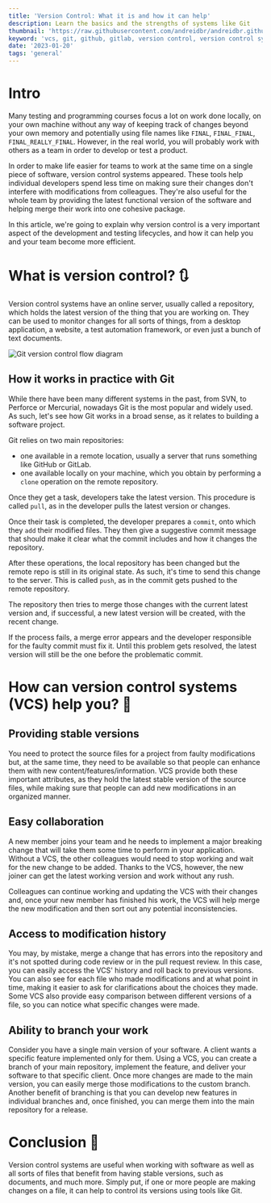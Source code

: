 ```yaml
---
title: 'Version Control: What it is and how it can help'
description: Learn the basics and the strengths of systems like Git
thumbnail: 'https://raw.githubusercontent.com/andreidbr/andreidbr.github.io/main/public/images/posts/version-control-systems-basics/header.png'
keyword: 'vcs, git, github, gitlab, version control, version control systems, svn'
date: '2023-01-20'
tags: 'general'
---
```


# Intro

Many testing and programming courses focus a lot on work done locally, on your own machine without any way of keeping track of changes beyond your own memory and potentially using file names like `FINAL`, `FINAL_FINAL`, `FINAL_REALLY_FINAL`. However, in the real world, you will probably work with others as a team in order to develop or test a product.

In order to make life easier for teams to work at the same time on a single piece of software, version control systems appeared. These tools help individual developers spend less time on making sure their changes don't interfere with modifications from colleagues. They're also useful for the whole team by providing the latest functional version of the software and helping merge their work into one cohesive package.

In this article, we're going to explain why version control is a very important aspect of the development and testing lifecycles, and how it can help you and your team become more efficient.

# What is version control? 🔃

Version control systems have an online server, usually called a repository, which holds the latest version of the thing that you are working on. They can be used to monitor changes for all sorts of things, from a desktop application, a website, a test automation framework, or even just a bunch of text documents.

![Git version control flow diagram](https://raw.githubusercontent.com/andreidbr/andreidbr.github.io/main/public/images/posts/version-control-systems-basics/version_control_flow_no_wm.png)

## How it works in practice with Git

While there have been many different systems in the past, from SVN, to Perforce or Mercurial, nowadays Git is the most popular and widely used. As such, let's see how Git works in a broad sense, as it relates to building a software project.

Git relies on two main repositories:

- one available in a remote location, usually a server that runs something like GitHub or GitLab.
- one available locally on your machine, which you obtain by performing a `clone` operation on the remote repository.

Once they get a task, developers take the latest version. This procedure is called `pull`, as in the developer pulls the latest version or changes.

Once their task is completed, the developer prepares a `commit`, onto which they `add` their modified files. They then give a suggestive commit message that should make it clear what the commit includes and how it changes the repository.

After these operations, the local repository has been changed but the remote repo is still in its original state. As such, it's time to send this change to the server. This is called `push`, as in the commit gets pushed to the remote repository.

The repository then tries to merge those changes with the current latest version and, if successful, a new latest version will be created, with the recent change.

If the process fails, a merge error appears and the developer responsible for the faulty commit must fix it. Until this problem gets resolved, the latest version will still be the one before the problematic commit.

# How can version control systems (VCS) help you? 🤔

## Providing stable versions

You need to protect the source files for a project from faulty modifications but, at the same time, they need to be available so that people can enhance them with new content/features/information. VCS provide both these important attributes, as they hold the latest stable version of the source files, while making sure that people can add new modifications in an organized manner.

## Easy collaboration

A new member joins your team and he needs to implement a major breaking change that will take them some time to perform in your application. Without a VCS, the other colleagues would need to stop working and wait for the new change to be added. Thanks to the VCS, however, the new joiner can get the latest working version and work without any rush.

Colleagues can continue working and updating the VCS with their changes and, once your new member has finished his work, the VCS will help merge the new modification and then sort out any potential inconsistencies.

## Access to modification history

You may, by mistake, merge a change that has errors into the repository and it's not spotted during code review or in the pull request review. In this case, you can easily access the VCS' history and roll back to previous versions.
You can also see for each file who made modifications and at what point in time, making it easier to ask for clarifications about the choices they made. Some VCS also provide easy comparison between different versions of a file, so you can notice what specific changes were made.

## Ability to branch your work

Consider you have a single main version of your software. A client wants a specific feature implemented only for them.
Using a VCS, you can create a branch of your main repository, implement the feature, and deliver your software to that specific client. Once more changes are made to the main version, you can easily merge those modifications to the custom branch.
Another benefit of branching is that you can develop new features in individual branches and, once finished, you can merge them into the main repository for a release.

# Conclusion 🏁

Version control systems are useful when working with software as well as all sorts of files that benefit from having stable versions, such as documents, and much more. Simply put, if one or more people are making changes on a file, it can help to control its versions using tools like Git.
